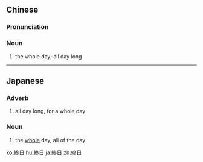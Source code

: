 {{also|终日}}
==Chinese==
{{zh-forms|s=终日}}

===Pronunciation===
{{zh-pron
|m=zhōngrì
|c=zung1 jat6
|mn=qz,tp,xm:chiong-li̍t/kh,zz:chiong-ji̍t
|cat=n
}}

===Noun===
{{zh-noun}}

# {{lb|zh|literary}} the whole day; all day long

----

==Japanese==
{{ja-kanjitab|終|日}}

===Adverb===
{{ja-pos|adverb|ひねもす}}

# all day long, for a whole day

===Noun===
{{ja-noun|しゅうじつ}}

# the [[whole]] day, all of the day

[[ko:終日]]
[[hu:終日]]
[[ja:終日]]
[[zh:終日]]